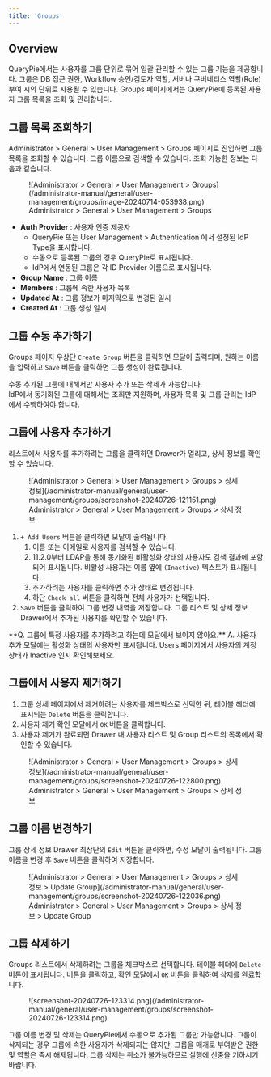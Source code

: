 ```yaml
---
title: 'Groups'
---
```



## Overview

QueryPie에서는 사용자를 그룹 단위로 묶어 일괄 관리할 수 있는 그룹 기능을 제공합니다. 그룹은 DB 접근 권한, Workflow 승인/검토자 역할, 서버나 쿠버네티스 역할(Role) 부여 시의 단위로 사용될 수 있습니다. Groups 페이지에서는 QueryPie에 등록된 사용자 그룹 목록을 조회 및 관리합니다.


## 그룹 목록 조회하기

Administrator &gt; General &gt; User Management &gt; Groups 페이지로 진입하면 그룹 목록을 조회할 수 있습니다. 그룹 이름으로 검색할 수 있습니다. 조회 가능한 정보는 다음과 같습니다.

<figure data-layout="center" data-align="center">
![Administrator &gt; General &gt; User Management &gt; Groups](/administrator-manual/general/user-management/groups/image-20240714-053938.png)
<figcaption>
Administrator &gt; General &gt; User Management &gt; Groups
</figcaption>
</figure>

*  **Auth Provider**  : 사용자 인증 제공자
    * QueryPie 또는 User Management &gt; Authentication 에서 설정된 IdP Type을 표시합니다.
    * 수동으로 등록된 그룹의 경우 QueryPie로 표시됩니다.
    * IdP에서 연동된 그룹은 각 ID Provider 이름으로 표시됩니다.
*  **Group Name** : 그룹 이름
*  **Members**  : 그룹에 속한 사용자 목록
*  **Updated At** : 그룹 정보가 마지막으로 변경된 일시
*  **Created At** : 그룹 생성 일시


## 그룹 수동 추가하기

Groups 페이지 우상단 `Create Group` 버튼을 클릭하면 모달이 출력되며, 원하는 이름을 입력하고 `Save` 버튼을 클릭하면 그룹 생성이 완료됩니다.

<Callout type="important">
수동 추가된 그룹에 대해서만 사용자 추가 또는 삭제가 가능합니다.<br/>IdP에서 동기화된 그룹에 대해서는 조회만 지원하며, 사용자 목록 및 그룹 관리는 IdP 에서 수행하여야 합니다.
</Callout>


## 그룹에 사용자 추가하기

리스트에서 사용자를 추가하려는 그룹을 클릭하면 Drawer가 열리고, 상세 정보를 확인할 수 있습니다.

<figure data-layout="center" data-align="center">
![Administrator &gt; General &gt; User Management &gt; Groups &gt; 상세 정보](/administrator-manual/general/user-management/groups/screenshot-20240726-121151.png)
<figcaption>
Administrator &gt; General &gt; User Management &gt; Groups &gt; 상세 정보
</figcaption>
</figure>

1. `+ Add Users` 버튼을 클릭하면 모달이 출력됩니다.
    1. 이름 또는 이메일로 사용자를 검색할 수 있습니다.
    2. 11.2.0부터 LDAP을 통해 동기화된 비활성화 상태의 사용자도 검색 결과에 포함되어 표시됩니다. 비활성 사용자는 이름 옆에 `(Inactive)` 텍스트가 표시됩니다.
    3. 추가하려는 사용자를 클릭하면 추가 상태로 변경됩니다.
    4. 하단 `Check all` 버튼을 클릭하면 전체 사용자가 선택됩니다.<br/> 
2. `Save` 버튼을 클릭하여 그룹 변경 내역을 저장합니다. 그룹 리스트 및 상세 정보 Drawer에서 추가된 사용자를 확인할 수 있습니다.

<Callout type="info">
**Q. 그룹에 특정 사용자를 추가하려고 하는데 모달에서 보이지 않아요.**
A. 사용자 추가 모달에는 활성화 상태의 사용자만 표시됩니다. Users 페이지에서 사용자의 계정 상태가 Inactive 인지 확인해보세요.
</Callout>


## 그룹에서 사용자 제거하기

1. 그룹 상세 페이지에서 제거하려는 사용자를 체크박스로 선택한 뒤, 테이블 헤더에 표시되는 `Delete` 버튼을 클릭합니다.
2. 사용자 제거 확인 모달에서 `OK` 버튼을 클릭합니다.
3. 사용자 제거가 완료되면 Drawer 내 사용자 리스트 및 Group 리스트의 목록에서 확인할 수 있습니다.

<figure data-layout="center" data-align="center">
![Administrator &gt; General &gt; User Management &gt; Groups &gt; 상세 정보](/administrator-manual/general/user-management/groups/screenshot-20240726-122800.png)
<figcaption>
Administrator &gt; General &gt; User Management &gt; Groups &gt; 상세 정보
</figcaption>
</figure>


## 그룹 이름 변경하기

그룹 상세 정보 Drawer 최상단의 `Edit` 버튼을 클릭하면, 수정 모달이 출력됩니다. 그룹 이름을 변경 후 `Save` 버튼을 클릭하여 저장합니다.

<figure data-layout="center" data-align="center">
![Administrator &gt; General &gt; User Management &gt; Groups &gt; 상세 정보 &gt; Update Group](/administrator-manual/general/user-management/groups/screenshot-20240726-122036.png)
<figcaption>
Administrator &gt; General &gt; User Management &gt; Groups &gt; 상세 정보 &gt; Update Group
</figcaption>
</figure>


## 그룹 삭제하기

Groups 리스트에서 삭제하려는 그룹을 체크박스로 선택합니다. 테이블 헤더에 `Delete` 버튼이 표시됩니다. 버튼을 클릭하고, 확인 모달에서 `OK` 버튼을 클릭하여 삭제를 완료합니다.

<figure data-layout="center" data-align="center">
![screenshot-20240726-123314.png](/administrator-manual/general/user-management/groups/screenshot-20240726-123314.png)
</figure>

<Callout type="info">
그룹 이름 변경 및 삭제는 QueryPie에서 수동으로 추가된 그룹만 가능합니다.
</Callout>

<Callout type="important">
그룹이 삭제되는 경우 그룹에 속한 사용자가 삭제되지는 않지만, 그룹을 매개로 부여받은 권한 및 역할은 즉시 해제됩니다. 그룹 삭제는 취소가 불가능하므로 실행에 신중을 기하시기 바랍니다.
</Callout>
